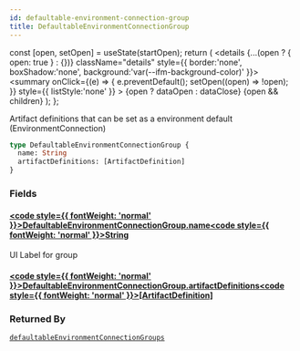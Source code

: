 ```yaml
---
id: defaultable-environment-connection-group
title: DefaultableEnvironmentConnectionGroup
---
```









  const [open, setOpen] = useState(startOpen);
  return (
    <details {...(open ? { open: true } : {})} className="details" style={{ border:'none', boxShadow:'none', background:'var(--ifm-background-color)' }}>
      <summary
        onClick={(e) => {
          e.preventDefault();
          setOpen((open) => !open);
        }}
        style={{ listStyle:'none' }}
      >
      {open ? dataOpen : dataClose}
      </summary>
      {open && children}
    </details>
  );
};








Artifact definitions that can be set as a environment default (EnvironmentConnection)


```graphql
type DefaultableEnvironmentConnectionGroup {
  name: String
  artifactDefinitions: [ArtifactDefinition]
}
```




### Fields

#### [<code style={{ fontWeight: 'normal' }}>DefaultableEnvironmentConnectionGroup.<b>name</b></code>](#)<Bullet />[<code style={{ fontWeight: 'normal' }}><b>String</b></code>](/swapi/types/scalars/string.mdx) <Badge class="badge badge--secondary " text="scalar"/> 
UI Label for group


#### [<code style={{ fontWeight: 'normal' }}>DefaultableEnvironmentConnectionGroup.<b>artifactDefinitions</b></code>](#)<Bullet />[<code style={{ fontWeight: 'normal' }}><b>[ArtifactDefinition]</b></code>](/swapi/types/objects/artifact-definition.mdx) <Badge class="badge badge--secondary " text="list"/> <Badge class="badge badge--secondary " text="object"/> 







### Returned By

[`defaultableEnvironmentConnectionGroups`](/swapi/operations/queries/defaultable-environment-connection-groups.mdx)  <Badge class="badge badge--secondary badge--relation" text="query"/>